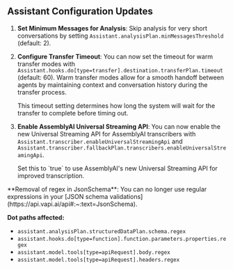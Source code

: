 ## Assistant Configuration Updates 

1. **Set Minimum Messages for Analysis**: Skip analysis for very short conversations by setting `Assistant.analysisPlan.minMessagesThreshold` (default: 2).

2. **Configure Transfer Timeout**: You can now set the timeout for warm transfer modes with `Assistant.hooks.do[type=transfer].destination.transferPlan.timeout` (default: 60). Warm transfer modes allow for a smooth handoff between agents by maintaining context and conversation history during the transfer process. 

   <Tip>
   This timeout setting determines how long the system will wait for the transfer to complete before timing out.
   </Tip>


3. **Enable AssemblyAI Universal Streaming API**: You can now enable the new Universal Streaming API for AssemblyAI transcribers with `Assistant.transcriber.enableUniversalStreamingApi` and `Assistant.transcriber.fallbackPlan.transcribers.enableUniversalStreamingApi`.

   <Tip>
   Set this to `true` to use AssemblyAI's new Universal Streaming API for improved transcription.
   </Tip>


<Warning>
   **Removal of regex in JsonSchema**: You can no longer use regular expressions in your [JSON schema validations](https://api.vapi.ai/api#:~:text=JsonSchema).
   
   **Dot paths affected:**
   - `assistant.analysisPlan.structuredDataPlan.schema.regex`
   - `assistant.hooks.do[type=function].function.parameters.properties.regex`
   - `assistant.model.tools[type=apiRequest].body.regex`
   - `assistant.model.tools[type=apiRequest].headers.regex`
</Warning>